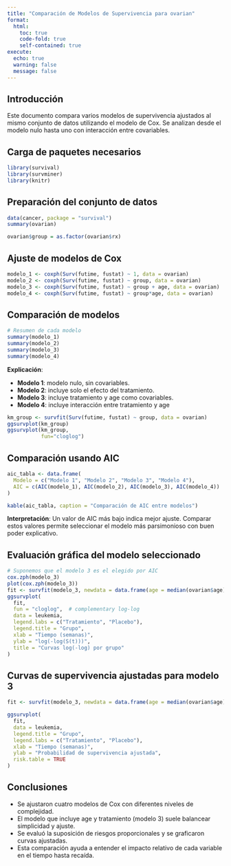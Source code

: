 ```yaml
---
title: "Comparación de Modelos de Supervivencia para ovarian"
format:
  html:
    toc: true
    code-fold: true
    self-contained: true
execute:
  echo: true
  warning: false
  message: false
---
```


## Introducción

Este documento compara varios modelos de supervivencia ajustados al mismo conjunto de datos utilizando el modelo de Cox. Se analizan desde el modelo nulo hasta uno con interacción entre covariables.

## Carga de paquetes necesarios

```r
library(survival)
library(survminer)
library(knitr)
```

## Preparación del conjunto de datos

```r
data(cancer, package = "survival")
summary(ovarian)
```

```r
ovarian$group = as.factor(ovarian$rx)
```

## Ajuste de modelos de Cox

```r
modelo_1 <- coxph(Surv(futime, fustat) ~ 1, data = ovarian)
modelo_2 <- coxph(Surv(futime, fustat) ~ group, data = ovarian)
modelo_3 <- coxph(Surv(futime, fustat) ~ group + age, data = ovarian)
modelo_4 <- coxph(Surv(futime, fustat) ~ group*age, data = ovarian)
```

## Comparación de modelos

```r
# Resumen de cada modelo
summary(modelo_1)
summary(modelo_2)
summary(modelo_3)
summary(modelo_4)
```

**Explicación**:

- **Modelo 1**: modelo nulo, sin covariables.
- **Modelo 2**: incluye solo el efecto del tratamiento.
- **Modelo 3**: incluye tratamiento y age como covariables.
- **Modelo 4**: incluye interacción entre tratamiento y age

```r
km_group <- survfit(Surv(futime, fustat) ~ group, data = ovarian)
ggsurvplot(km_group)
ggsurvplot(km_group,
           fun="cloglog")
```



## Comparación usando AIC

```r
aic_tabla <- data.frame(
  Modelo = c("Modelo 1", "Modelo 2", "Modelo 3", "Modelo 4"),
  AIC = c(AIC(modelo_1), AIC(modelo_2), AIC(modelo_3), AIC(modelo_4))
)

kable(aic_tabla, caption = "Comparación de AIC entre modelos")
```

**Interpretación**: Un valor de AIC más bajo indica mejor ajuste. Comparar estos valores permite seleccionar el modelo más parsimonioso con buen poder explicativo.

## Evaluación gráfica del modelo seleccionado

```r
# Suponemos que el modelo 3 es el elegido por AIC
cox.zph(modelo_3)
plot(cox.zph(modelo_3))
fit <- survfit(modelo_3, newdata = data.frame(age = median(ovarian$age), group = c(1, 2)))
ggsurvplot(
  fit,
  fun = "cloglog",  # complementary log-log
  data = leukemia,
  legend.labs = c("Tratamiento", "Placebo"),
  legend.title = "Grupo",
  xlab = "Tiempo (semanas)",
  ylab = "log(-log(S(t)))",
  title = "Curvas log(-log) por grupo"
)
```

## Curvas de supervivencia ajustadas para modelo 3

```r
fit <- survfit(modelo_3, newdata = data.frame(age = median(ovarian$age), group = c(1, 2)))

ggsurvplot(
  fit,
  data = leukemia,
  legend.title = "Grupo",
  legend.labs = c("Tratamiento", "Placebo"),
  xlab = "Tiempo (semanas)",
  ylab = "Probabilidad de supervivencia ajustada",
  risk.table = TRUE
)
```

## Conclusiones

- Se ajustaron cuatro modelos de Cox con diferentes niveles de complejidad.
- El modelo que incluye age y tratamiento (modelo 3) suele balancear simplicidad y ajuste.
- Se evaluó la suposición de riesgos proporcionales y se graficaron curvas ajustadas.
- Esta comparación ayuda a entender el impacto relativo de cada variable en el tiempo hasta recaída.
